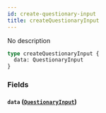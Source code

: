 ```yaml
---
id: create-questionary-input
title: createQuestionaryInput
---
```


No description

```graphql
type createQuestionaryInput {
  data: QuestionaryInput
}
```

### Fields

#### `data` ([`QuestionaryInput`](/v1/inputs/questionary-input))
